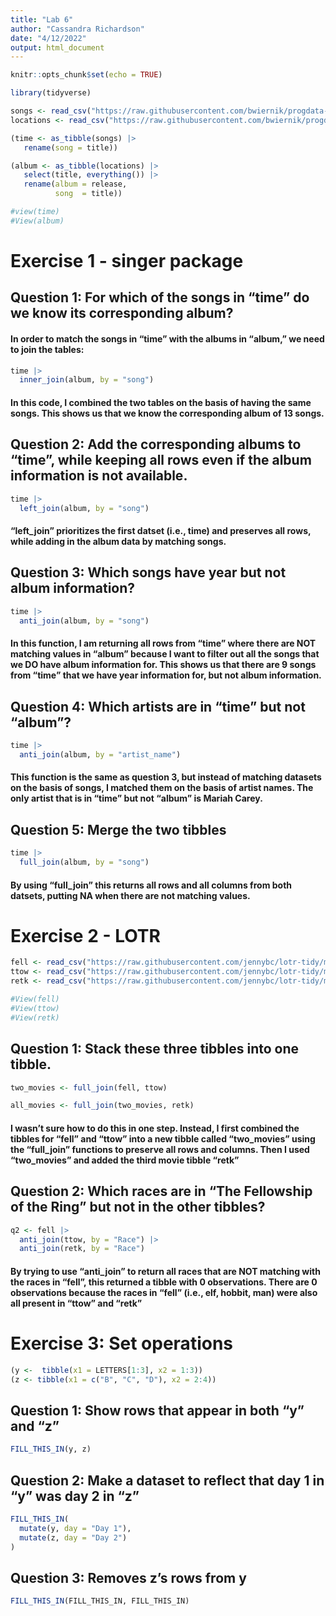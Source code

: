 ```yaml
---
title: "Lab 6"
author: "Cassandra Richardson"
date: "4/12/2022"
output: html_document
---
```


```r
knitr::opts_chunk$set(echo = TRUE)

library(tidyverse)

songs <- read_csv("https://raw.githubusercontent.com/bwiernik/progdata-class/master/data/singer/songs.csv")
locations <- read_csv("https://raw.githubusercontent.com/bwiernik/progdata-class/master/data/singer/loc.csv")

(time <- as_tibble(songs) |> 
   rename(song = title))

(album <- as_tibble(locations) |> 
   select(title, everything()) |> 
   rename(album = release,
          song  = title))

#view(time)
#View(album)
```

# Exercise 1 - singer package 

## Question 1: For which of the songs in "time" do we know its corresponding album?

#### In order to match the songs in "time" with the albums in "album," we need to join the tables: 

```r
time |> 
  inner_join(album, by = "song") 
```

#### In this code, I combined the two tables on the basis of having the same songs. This shows us that we know the corresponding album of 13 songs. 

## Question 2: Add the corresponding albums to "time", while keeping all rows even if the album information is not available. 

``` r
time |>
  left_join(album, by = "song")
```

#### "left_join" prioritizes the first datset (i.e., time) and preserves all rows, while adding in the album data by matching songs. 

## Question 3: Which songs have year but not album information?

```r
time |> 
  anti_join(album, by = "song")
```

#### In this function, I am returning all rows from "time" where there are NOT matching values in "album" because I want to filter out all the songs that we DO have album information for. This shows us that there are 9 songs from "time" that we have year information for, but not album information. 


## Question 4: Which artists are in "time" but not "album"?

```r
time |> 
  anti_join(album, by = "artist_name")
```
#### This function is the same as question 3, but instead of matching datasets on the basis of songs, I matched them on the basis of artist names. The only artist that is in "time" but not "album" is Mariah Carey. 

## Question 5: Merge the two tibbles

```r
time |> 
  full_join(album, by = "song")
```

#### By using "full_join" this returns all rows and all columns from both datsets, putting NA when there are not matching values. 


# Exercise 2 - LOTR 

```r
fell <- read_csv("https://raw.githubusercontent.com/jennybc/lotr-tidy/master/data/The_Fellowship_Of_The_Ring.csv")
ttow <- read_csv("https://raw.githubusercontent.com/jennybc/lotr-tidy/master/data/The_Two_Towers.csv")
retk <- read_csv("https://raw.githubusercontent.com/jennybc/lotr-tidy/master/data/The_Return_Of_The_King.csv")

#View(fell)
#View(ttow)
#View(retk)
```

## Question 1: Stack these three tibbles into one tibble. 

``` r
two_movies <- full_join(fell, ttow)

all_movies <- full_join(two_movies, retk)
```

#### I wasn't sure how to do this in one step. Instead, I first combined the tibbles for "fell" and "ttow" into a new tibble called "two_movies" using the "full_join" functions to preserve all rows and columns. Then I used "two_movies" and added the third movie tibble "retk"

## Question 2: Which races are in "The Fellowship of the Ring" but not in the other tibbles?

```r
q2 <- fell |> 
  anti_join(ttow, by = "Race") |> 
  anti_join(retk, by = "Race")
```

#### By trying to use "anti_join" to return all races that are NOT matching with the races in "fell", this returned a tibble with 0 observations. There are 0 observations because the races in "fell" (i.e., elf, hobbit, man) were also all present in "ttow" and "retk"

# Exercise 3: Set operations 

```r
(y <-  tibble(x1 = LETTERS[1:3], x2 = 1:3))
(z <- tibble(x1 = c("B", "C", "D"), x2 = 2:4))
```

## Question 1: Show rows that appear in both "y" and "z"

```r
FILL_THIS_IN(y, z)
```

## Question 2: Make a dataset to reflect that day 1 in "y" was day 2 in "z"

```r
FILL_THIS_IN(
  mutate(y, day = "Day 1"),
  mutate(z, day = "Day 2")
)
```

## Question 3: Removes z's rows from y
``` r
FILL_THIS_IN(FILL_THIS_IN, FILL_THIS_IN)
```
